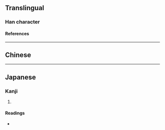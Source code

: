 {{also|任}}
{{character info}}
==Translingual==

===Han character===
{{Han char|rn=9|rad=人|as=04|sn=6|four=|canj=OMG,XOMG|ids=⿰亻王}}

====References====
{{Han ref|kx=0094.250|dkj=00417|dj=0201.010|hdz=10117.120|uh=4EFC}}

----

==Chinese==
{{zh-see|彺|v}}

----

==Japanese==

===Kanji===
{{ja-kanji|grade=|rs=人04}}

# {{rfdef|ja|sort=人04}}

====Readings====
* {{ja-readings|on=きょう|kun=}}